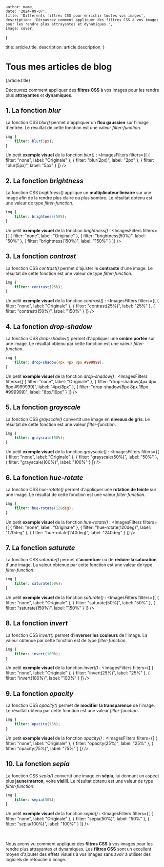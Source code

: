 
    author: name,
    date: '2024-09-07',
    title: 'Différents filtres CSS pour enrichir toutes vos images',
    description: 'Découvrez comment appliquer des filtres CSS à vos images pour les rendre plus attrayantes et dynamiques.',
    image: cover,
}

  title: article.title,
  description: article.description,
}

# Tous mes articles de blog

<ArticleTitle>
    {article.title}
</ArticleTitle>

<div className="mb-10">
    <ViewsCounter article={article} slug={slugify(article.title)} />
</div>

Découvrez comment appliquer des **filtres CSS** à vos images
pour les rendre plus **attrayantes** et **dynamiques**.

## 1. La fonction *blur*

La fonction CSS *blur()* permet d'appliquer un **flou gaussien** sur l'image d'entrée.
Le résultat de cette fonction est une valeur *filter-function*.

```css
img {
    filter: blur(5px);
}
```

Un petit **exemple visuel** de la fonction *blur()* :
<ImagesFilters filters={[
    { filter: "none", label: "Originale" },
    { filter: "blur(2px)", label: "2px" },
    { filter: "blur(5px)", label: "5px" }
]} />

<Separator className="my-12" />

## 2. La fonction *brightness*

La fonction CSS *brightness()* applique un **multiplicateur linéaire** sur une image
afin de la rendre plus claire ou plus sombre.
Le résultat obtenu est une valeur de type *filter-function*.

```css
img {
    filter: brightness(50%);
}
```

Un petit **exemple visuel** de la fonction *brightness()* :
<ImagesFilters filters={[
    { filter: "none", label: "Originale" },
    { filter: "brightness(50%)", label: "50%" },
    { filter: "brightness(150%)", label: "150%" }
]} />

<Separator className="my-12" />

## 3. La fonction *contrast*

La fonction CSS *contrast()* permet d'ajuster le **contraste** d'une image.
Le résultat de cette fonction est une valeur de type *filter-function*.

```css
img {
    filter: contrast(25%);
}
```

Un petit **exemple visuel** de la fonction *contrast()* :
<ImagesFilters filters={[
    { filter: "none", label: "Originale" },
    { filter: "contrast(25%)", label: "25%" },
    { filter: "contrast(150%)", label: "150%" }
]} />

<Separator className="my-12" />

## 4. La fonction *drop-shadow*

La fonction CSS *drop-shadow()* permet d'appliquer une **ombre portée** sur une image.
Le résultat obtenu par cette fonction est une valeur *filter-function*.

```css
img {
    filter: drop-shadow(4px 4px 8px #999999);
}
```

Un petit **exemple visuel** de la fonction *drop-shadow()* :
<ImagesFilters filters={[
    { filter: "none", label: "Originale" },
    { filter: "drop-shadow(4px 4px 8px #999999)", label: "4px/8px" },
    { filter: "drop-shadow(8px 8px 16px #999999)", label: "8px/16px" }
]} />

<Separator className="my-12" />

## 5. La fonction *grayscale*

La fonction CSS *grayscale()* convertit une image en **niveaux de gris**.
Le résultat de cette fonction est une valeur *filter-function*.

```css
img {
    filter: grayscale(50%);
}
```

Un petit **exemple visuel** de la fonction *grayscale()* :
<ImagesFilters filters={[
    { filter: "none", label: "Originale" },
    { filter: "grayscale(50%)", label: "50%" },
    { filter: "grayscale(100%)", label: "100%" }
]} />

<Separator className="my-12" />

## 6. La fonction *hue-rotate*

La fonction CSS *hue-rotate()* permet d'appliquer une **rotation de teinte** sur une image.
Le résultat de cette fonction est une valeur *filter-function*.

```css
img {
    filter: hue-rotate(120deg);
}
```

Un petit **exemple visuel** de la fonction *hue-rotate()* :
<ImagesFilters filters={[
    { filter: "none", label: "Originale" },
    { filter: "hue-rotate(120deg)", label: "120deg" },
    { filter: "hue-rotate(240deg)", label: "240deg" }
]} />

<Separator className="my-12" />

## 7. La fonction *saturate*

La fonction CSS *saturate()* permet d'**accentuer** ou de **réduire la saturation** d'une image.
La valeur obtenue par cette fonction est une valeur de type *filter-function*.

```css
img {
    filter: saturate(50%);
}
```

Un petit **exemple visuel** de la fonction *saturate()* :
<ImagesFilters filters={[
    { filter: "none", label: "Originale" },
    { filter: "saturate(50%)", label: "50%" },
    { filter: "saturate(150%)", label: "150%" }
]} />

<Separator className="my-12" />

## 8. La fonction *invert*

La fonction CSS *invert()* permet d'**inverser les couleurs** de l'image.
La valeur obtenue par cette fonction est de type *filter-function*.

```css
img {
    filter: invert(100%);
}
```

Un petit **exemple visuel** de la fonction *invert()* :
<ImagesFilters filters={[
    { filter: "none", label: "Originale" },
    { filter: "invert(25%)", label: "25%" },
    { filter: "invert(100%)", label: "100%" }
]} />

<Separator className="my-12" />

## 9. La fonction *opacity*

La fonction CSS *opacity()* permet de **modifier la transparence** de l'image.
Le résultat obtenu par cette fonction est une valeur *filter-function*.

```css
img {
    filter: opacity(75%);
}
```

Un petit **exemple visuel** de la fonction *opacity()* :
<ImagesFilters filters={[
    { filter: "none", label: "Originale" },
    { filter: "opacity(25%)", label: "25%" },
    { filter: "opacity(75%)", label: "75%" }
]} />

<Separator className="my-12" />

## 10. La fonction *sepia*

La fonction CSS *sepia()* convertit une image en **sépia**,
lui donnant un aspect plus **jaune/marron**, voire **vieilli**.
Le résultat obtenu est une valeur de type *filter-function*.

```css
img {
    filter: sepia(50%);
}
```

Un petit **exemple visuel** de la fonction *sepia()* :
<ImagesFilters filters={[
    { filter: "none", label: "Originale" },
    { filter: "sepia(50%)", label: "50%" },
    { filter: "sepia(100%)", label: "100%" }
]} />

<br/><br/>Nous avons vu comment appliquer des **filtres CSS** à vos images pour
les rendre plus attrayantes et dynamiques.
Les **filtres CSS** sont un excellent moyen d'ajouter des effets visuels
à vos images sans avoir à utiliser des logiciels de retouche d'image.
